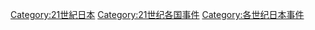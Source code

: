 [[Category:21世紀日本|Category:21世紀日本]]
[[Category:21世纪各国事件|Category:21世纪各国事件]]
[[Category:各世纪日本事件|Category:各世纪日本事件]]